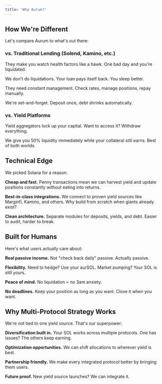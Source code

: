 ```yaml
---
title: 'Why Aurum?'
---
```


## How We're Different

Let's compare Aurum to what's out there:

### vs. Traditional Lending (Solend, Kamino, etc.)

They make you watch health factors like a hawk. One bad day and you're liquidated.

We don't do liquidations. Your loan pays itself back. You sleep better.

They need constant management. Check rates, manage positions, repay manually.

We're set-and-forget. Deposit once, debt shrinks automatically.

### vs. Yield Platforms

Yield aggregators lock up your capital. Want to access it? Withdraw everything.

We give you 50% liquidity immediately while your collateral still earns. Best of both worlds.

## Technical Edge

We picked Solana for a reason:

**Cheap and fast.** Penny transactions mean we can harvest yield and update positions constantly without eating into returns.

**Best-in-class integrations.** We connect to proven yield sources like Marginfi, Kamino, and others. Why build from scratch when giants already exist?

**Clean architecture.** Separate modules for deposits, yields, and debt. Easier to audit, harder to break.

## Built for Humans

Here's what users actually care about:

**Real passive income.** Not "check back daily" passive. Actually passive.

**Flexibility.** Need to hedge? Use your aurSOL. Market pumping? Your SOL is still yours.

**Peace of mind.** No liquidation = no 3am anxiety.

**No deadlines.** Keep your position as long as you want. Close it when you want.

## Why Multi-Protocol Strategy Works

We're not tied to one yield source. That's our superpower:

**Diversification built in.** Your SOL works across multiple protocols. One has issues? The others keep earning.

**Optimization opportunities.** We can shift allocations to wherever yield is best.

**Partnership friendly.** We make every integrated protocol better by bringing them users.

**Future proof.** New yield source launches? We can integrate it.
